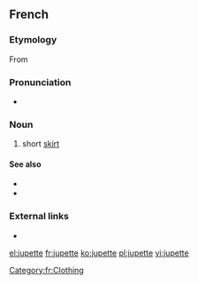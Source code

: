 ==French==

===Etymology===
From {{suffix|jupe|ette|lang=fr}}

===Pronunciation===
* {{IPA|/ʒypɛt/|lang=fr}}

===Noun===
{{fr-noun|f}}

# short [[skirt]]

====See also====
* {{l|fr|microjupe}}
* {{l|fr|minijupe}}

===External links===
* {{R:TLFi}}

[[Category:fr:Clothing]]

[[el:jupette]]
[[fr:jupette]]
[[ko:jupette]]
[[pl:jupette]]
[[vi:jupette]]